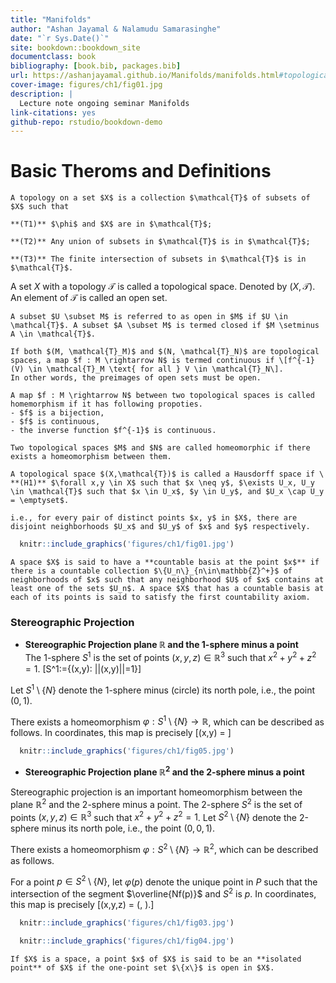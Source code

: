 ```yaml
--- 
title: "Manifolds"
author: "Ashan Jayamal & Nalamudu Samarasinghe"
date: "`r Sys.Date()`"
site: bookdown::bookdown_site
documentclass: book
bibliography: [book.bib, packages.bib]
url: https://ashanjayamal.github.io/Manifolds/manifolds.html#topological-manifolds
cover-image: figures/ch1/fig01.jpg
description: |
  Lecture note ongoing seminar Manifolds
link-citations: yes
github-repo: rstudio/bookdown-demo
---
```




# Basic Theroms and Definitions

```definition
A topology on a set $X$ is a collection $\mathcal{T}$ of subsets of $X$ such that

**(T1)** $\phi$ and $X$ are in $\mathcal{T}$;

**(T2)** Any union of subsets in $\mathcal{T}$ is in $\mathcal{T}$;

**(T3)** The finite intersection of subsets in $\mathcal{T}$ is in $\mathcal{T}$.

```
A set $X$ with a topology $\mathcal{T}$ is called a topological space. Denoted by $(X,\mathcal{T})$. An element of $\mathcal{T}$ is called an open set.

```definition
A subset $U \subset M$ is referred to as open in $M$ if $U \in \mathcal{T}$. A subset $A \subset M$ is termed closed if $M \setminus A \in \mathcal{T}$.
```

```definition
If both $(M, \mathcal{T}_M)$ and $(N, \mathcal{T}_N)$ are topological spaces, a map $f : M \rightarrow N$ is termed continuous if \[f^{-1}(V) \in \mathcal{T}_M \text{ for all } V \in \mathcal{T}_N\].
In other words, the preimages of open sets must be open.
```

```definition
A map $f : M \rightarrow N$ between two topological spaces is called homemorphism if it has following propoties.
- $f$ is a bijection,
- $f$ is continuous,
- the inverse function $f^{-1}$ is continuous.

Two topological spaces $M$ and $N$ are called homeomorphic if there exists a homeomorphism between them.
```

```definition
A topological space $(X,\mathcal{T})$ is called a Hausdorff space if \
**(H1)** $\forall x,y \in X$ such that $x \neq y$, $\exists U_x, U_y \in \mathcal{T}$ such that $x \in U_x$, $y \in U_y$, and $U_x \cap U_y = \emptyset$.

i.e., for every pair of distinct points $x, y$ in $X$, there are disjoint neighborhoods $U_x$ and $U_y$ of $x$ and $y$ respectively.
```

```r
  knitr::include_graphics('figures/ch1/fig01.jpg') 
```
```definition
A space $X$ is said to have a **countable basis at the point $x$** if there is a countable collection $\{U_n\}_{n\in\mathbb{Z}^+}$ of neighborhoods of $x$ such that any neighborhood $U$ of $x$ contains at least one of the sets $U_n$. A space $X$ that has a countable basis at each of its points is said to satisfy the first countability axiom.
```

###  Stereographic Projection

- **Stereographic Projection plane $\mathbb{R}$ and the 1-sphere minus a point**\
The 1-sphere $S^1$ is the set of points $(x,y,z) \in \mathbb{R}^3$ such that $x^2 + y^2 + z^2 = 1$.
\[S^1:=\{(x,y): ||(x,y)||=1\}\]

Let $S^1 \setminus \{N\}$ denote the 1-sphere minus (circle) its north pole, i.e., the point $(0,1)$.

There exists a homeomorphism $\varphi : S^1 \setminus \{N\} \to \mathbb{R}$, which can be described as follows. In coordinates, this map is precisely
\[\varphi(x,y) = \frac{x}{1-y}\]


```r
  knitr::include_graphics('figures/ch1/fig05.jpg') 
```
- **Stereographic Projection plane $\mathbb{R}^2$ and the 2-sphere minus a point**\

Stereographic projection is an important homeomorphism between the plane $\mathbb{R}^2$ and the 2-sphere minus a point. The 2-sphere $S^2$ is the set of points $(x,y,z) \in \mathbb{R}^3$ such that $x^2 + y^2 + z^2 = 1$. Let $S^2 \setminus \{N\}$ denote the 2-sphere minus its north pole, i.e., the point $(0,0,1)$.

There exists a homeomorphism $\varphi : S^2 \setminus \{N\} \to \mathbb{R}^2$, which can be described as follows. 

For a point $p \in S^2 \setminus \{N\}$, let $\varphi(p)$ denote the unique point in $P$ such that the intersection of the segment $\overline{Nf(p)}$ and $S^2$ is $p$. In coordinates, this map is precisely
\[\varphi(x,y,z) = \left(\frac{x}{1-z}, \frac{y}{1-z}\right).\]

```r
  knitr::include_graphics('figures/ch1/fig03.jpg') 
```

```r
  knitr::include_graphics('figures/ch1/fig04.jpg') 
```

```definition
If $X$ is a space, a point $x$ of $X$ is said to be an **isolated point** of $X$ if the one-point set $\{x\}$ is open in $X$.
```
